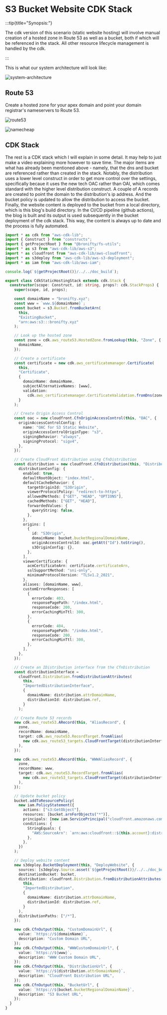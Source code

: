 # S3 Bucket Website CDK Stack

:::tip{title="Synopsis:"}

The cdk version of this scenario (static website hosting) will involve manual creation of a hosted zone in Route 53 as well as a bucket, both if which will be referenced in the stack. All other resource lifecycle management is handled by the cdk.

:::

This is what our system architecture will look like:

![system-architecture](./assets/system-architecture.png)

## Route 53

Create a hosted zone for your apex domain and point your domain registrar's nameservers to Route 53.

![route53](./assets/route-53-name-servers.png)

![namecheap](./assets/namecheap.png)

## CDK Stack

The rest is a CDK stack which I will explain in some detail. It may help to just make a video explaining more however to save time. The major items are what has already been mentioned above - namely, that the dns and bucket are referenced rather than created in the stack. Notably, the distribution uses a lower level construct in order to get more control over the settings, specifically becaue it uses the new tech OAC rather than OAI, which comes standard with the higher level distribution construct. A couple of A records are created to point the domain to the distribution's ip address. And the bucket policy is updated to allow the distribution to access the bucket. Finally, the website content is deployed to the bucket from a local directory, which is this blog's build directory. In the CI/CD pipeline (github actions), the blog is built and its output is used subsequently in the bucket deployment of the cdk stack. This way, the content is always up to date and the process is fully automated.

```ts
import * as cdk from "aws-cdk-lib";
import { Construct } from "constructs";
import { getProjectRoot } from "@bronifty/fs-utils";
import * as s3 from "aws-cdk-lib/aws-s3";
import * as cloudfront from "aws-cdk-lib/aws-cloudfront";
import * as s3deploy from "aws-cdk-lib/aws-s3-deployment";
import * as iam from "aws-cdk-lib/aws-iam";

console.log(`${getProjectRoot()}/../../doc_build`);

export class CdkStaticHostingStack extends cdk.Stack {
  constructor(scope: Construct, id: string, props?: cdk.StackProps) {
    super(scope, id, props);

    const domainName = "bronifty.xyz";
    const www = `www.${domainName}`;
    const bucket = s3.Bucket.fromBucketArn(
      this,
      "ExistingBucket",
      "arn:aws:s3:::bronifty.xyz"
    );

    // Look up the hosted zone
    const zone = cdk.aws_route53.HostedZone.fromLookup(this, "Zone", {
      domainName,
    });

    // Create a certificate
    const certificate = new cdk.aws_certificatemanager.Certificate(
      this,
      "Certificate",
      {
        domainName: domainName,
        subjectAlternativeNames: [www],
        validation:
          cdk.aws_certificatemanager.CertificateValidation.fromDns(zone),
      }
    );

    // Create Origin Access Control
    const oac = new cloudfront.CfnOriginAccessControl(this, "OAC", {
      originAccessControlConfig: {
        name: "OAC for S3 Static Website",
        originAccessControlOriginType: "s3",
        signingBehavior: "always",
        signingProtocol: "sigv4",
      },
    });

    // Create CloudFront distribution using CfnDistribution
    const distribution = new cloudfront.CfnDistribution(this, "Distribution", {
      distributionConfig: {
        enabled: true,
        defaultRootObject: "index.html",
        defaultCacheBehavior: {
          targetOriginId: "S3Origin",
          viewerProtocolPolicy: "redirect-to-https",
          allowedMethods: ["GET", "HEAD", "OPTIONS"],
          cachedMethods: ["GET", "HEAD"],
          forwardedValues: {
            queryString: false,
          },
        },
        origins: [
          {
            id: "S3Origin",
            domainName: bucket.bucketRegionalDomainName,
            originAccessControlId: oac.getAtt("Id").toString(),
            s3OriginConfig: {},
          },
        ],
        viewerCertificate: {
          acmCertificateArn: certificate.certificateArn,
          sslSupportMethod: "sni-only",
          minimumProtocolVersion: "TLSv1.2_2021",
        },
        aliases: [domainName, www],
        customErrorResponses: [
          {
            errorCode: 403,
            responsePagePath: "/index.html",
            responseCode: 200,
            errorCachingMinTtl: 300,
          },
          {
            errorCode: 404,
            responsePagePath: "/index.html",
            responseCode: 200,
            errorCachingMinTtl: 300,
          },
        ],
      },
    });

    // Create an IDistribution interface from the CfnDistribution
    const distributionInterface =
      cloudfront.Distribution.fromDistributionAttributes(
        this,
        "ImportedDistributionInterface",
        {
          domainName: distribution.attrDomainName,
          distributionId: distribution.ref,
        }
      );

    // Create Route 53 records
    new cdk.aws_route53.ARecord(this, "AliasRecord", {
      zone,
      recordName: domainName,
      target: cdk.aws_route53.RecordTarget.fromAlias(
        new cdk.aws_route53_targets.CloudFrontTarget(distributionInterface)
      ),
    });

    new cdk.aws_route53.ARecord(this, "WWWAliasRecord", {
      zone,
      recordName: www,
      target: cdk.aws_route53.RecordTarget.fromAlias(
        new cdk.aws_route53_targets.CloudFrontTarget(distributionInterface)
      ),
    });

    // Update bucket policy
    bucket.addToResourcePolicy(
      new iam.PolicyStatement({
        actions: ["s3:GetObject"],
        resources: [bucket.arnForObjects("*")],
        principals: [new iam.ServicePrincipal("cloudfront.amazonaws.com")],
        conditions: {
          StringEquals: {
            "AWS:SourceArn": `arn:aws:cloudfront::${this.account}:distribution/${distribution.ref}`,
          },
        },
      })
    );

    // Deploy website content
    new s3deploy.BucketDeployment(this, "DeployWebsite", {
      sources: [s3deploy.Source.asset(`${getProjectRoot()}/../../doc_build`)],
      destinationBucket: bucket,
      distribution: cloudfront.Distribution.fromDistributionAttributes(
        this,
        "ImportedDistribution",
        {
          domainName: distribution.attrDomainName,
          distributionId: distribution.ref,
        }
      ),
      distributionPaths: ["/*"],
    });

    new cdk.CfnOutput(this, "CustomDomainUrl", {
      value: `https://${domainName}`,
      description: "Custom Domain URL",
    });
    new cdk.CfnOutput(this, "WWWCustomDomainUrl", {
      value: `https://${www}`,
      description: "WWW Custom Domain URL",
    });
    new cdk.CfnOutput(this, "DistributionUrl", {
      value: `https://${distribution.attrDomainName}`,
      description: "CloudFront Distribution URL",
    });
    new cdk.CfnOutput(this, "BucketUrl", {
      value: `https://${bucket.bucketRegionalDomainName}`,
      description: "S3 Bucket URL",
    });
  }
}
```
